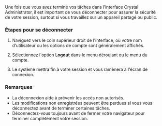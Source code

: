 Une fois que vous avez terminé vos tâches dans l'interface Crystal Administrator, il est important de vous déconnecter pour assurer la sécurité de votre session, surtout si vous travaillez sur un appareil partagé ou public.

### Étapes pour se déconnecter

1. Naviguez vers le coin supérieur droit de l'interface, où votre nom d'utilisateur ou les options de compte sont généralement affichés.

2. Sélectionnez l'option **Logout** dans le menu déroulant ou le menu du compte.

3. Le système mettra fin à votre session et vous ramènera à l'écran de connexion.

### Remarques

* La déconnexion aide à prévenir les accès non autorisés.
* Les modifications non enregistrées peuvent être perdues si vous vous déconnectez avant de terminer certaines tâches.
* Déconnectez-vous toujours avant de fermer votre navigateur pour terminer complètement votre session.

